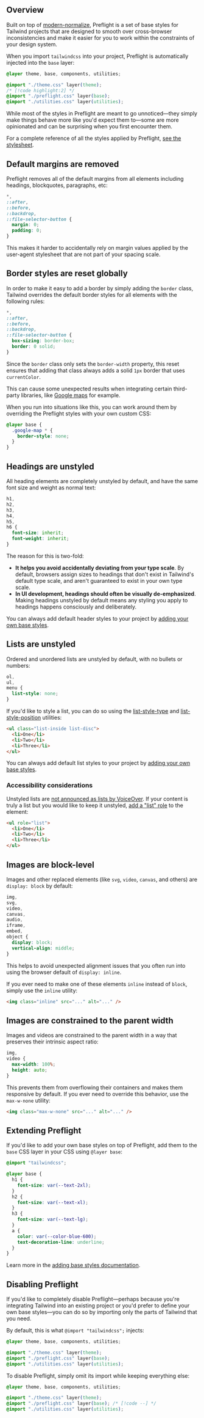 
## Overview

Built on top of [modern-normalize](https://github.com/sindresorhus/modern-normalize), Preflight is a set of base styles for Tailwind projects that are designed to smooth over cross-browser inconsistencies and make it easier for you to work within the constraints of your design system.

When you import `tailwindcss` into your project, Preflight is automatically injected into the `base` layer:

```css
@layer theme, base, components, utilities;

@import "./theme.css" layer(theme);
/* [!code highlight:2] */
@import "./preflight.css" layer(base);
@import "./utilities.css" layer(utilities);
```

While most of the styles in Preflight are meant to go unnoticed—they simply make things behave more like you'd expect them to—some are more opinionated and can be surprising when you first encounter them.

For a complete reference of all the styles applied by Preflight, [see the stylesheet](https://github.com/tailwindlabs/tailwindcss/blob/next/packages/tailwindcss/preflight.css).

## Default margins are removed

Preflight removes all of the default margins from all elements including headings, blockquotes, paragraphs, etc:

```css
*,
::after,
::before,
::backdrop,
::file-selector-button {
  margin: 0;
  padding: 0;
}
```

This makes it harder to accidentally rely on margin values applied by the user-agent stylesheet that are not part of your spacing scale.

## Border styles are reset globally

In order to make it easy to add a border by simply adding the `border` class, Tailwind overrides the default border styles for all elements with the following rules:

```css
*,
::after,
::before,
::backdrop,
::file-selector-button {
  box-sizing: border-box;
  border: 0 solid;
}
```

Since the `border` class only sets the `border-width` property, this reset ensures that adding that class always adds a solid `1px` border that uses `currentColor`.

This can cause some unexpected results when integrating certain third-party libraries, like [Google maps](https://github.com/tailwindlabs/tailwindcss/issues/484) for example.

When you run into situations like this, you can work around them by overriding the Preflight styles with your own custom CSS:

```css
@layer base {
  .google-map * {
    border-style: none;
  }
}
```

## Headings are unstyled

All heading elements are completely unstyled by default, and have the same font size and weight as normal text:

```css
h1,
h2,
h3,
h4,
h5,
h6 {
  font-size: inherit;
  font-weight: inherit;
}
```

The reason for this is two-fold:

- **It helps you avoid accidentally deviating from your type scale**. By default, browsers assign sizes to headings that don't exist in Tailwind's default type scale, and aren't guaranteed to exist in your own type scale.
- **In UI development, headings should often be visually de-emphasized**. Making headings unstyled by default means any styling you apply to headings happens consciously and deliberately.

You can always add default header styles to your project by [adding your own base styles](/docs/adding-custom-styles#adding-base-styles).

## Lists are unstyled

Ordered and unordered lists are unstyled by default, with no bullets or numbers:

```css
ol,
ul,
menu {
  list-style: none;
}
```

If you'd like to style a list, you can do so using the [list-style-type](/docs/list-style-type) and [list-style-position](/docs/list-style-position) utilities:

```html
<ul class="list-inside list-disc">
  <li>One</li>
  <li>Two</li>
  <li>Three</li>
</ul>
```

You can always add default list styles to your project by [adding your own base styles](/docs/adding-custom-styles#adding-base-styles).

### Accessibility considerations

Unstyled lists are [not announced as lists by VoiceOver](https://unfetteredthoughts.net/2017/09/26/voiceover-and-list-style-type-none/). If your content is truly a list but you would like to keep it unstyled, [add a "list" role](https://www.scottohara.me/blog/2019/01/12/lists-and-safari.html) to the element:

```html
<ul role="list">
  <li>One</li>
  <li>Two</li>
  <li>Three</li>
</ul>
```

## Images are block-level

Images and other replaced elements (like `svg`, `video`, `canvas`, and others) are `display: block` by default:

```css
img,
svg,
video,
canvas,
audio,
iframe,
embed,
object {
  display: block;
  vertical-align: middle;
}
```

This helps to avoid unexpected alignment issues that you often run into using the browser default of `display: inline`.

If you ever need to make one of these elements `inline` instead of `block`, simply use the `inline` utility:

```html
<img class="inline" src="..." alt="..." />
```

## Images are constrained to the parent width

Images and videos are constrained to the parent width in a way that preserves their intrinsic aspect ratio:

```css
img,
video {
  max-width: 100%;
  height: auto;
}
```

This prevents them from overflowing their containers and makes them responsive by default. If you ever need to override this behavior, use the `max-w-none` utility:

```html
<img class="max-w-none" src="..." alt="..." />
```

## Extending Preflight

If you'd like to add your own base styles on top of Preflight, add them to the `base` CSS layer in your CSS using `@layer base`:

```css
@import "tailwindcss";

@layer base {
  h1 {
    font-size: var(--text-2xl);
  }
  h2 {
    font-size: var(--text-xl);
  }
  h3 {
    font-size: var(--text-lg);
  }
  a {
    color: var(--color-blue-600);
    text-decoration-line: underline;
  }
}
```

Learn more in the [adding base styles documentation](/docs/adding-custom-styles#adding-base-styles).

## Disabling Preflight

If you'd like to completely disable Preflight—perhaps because you're integrating Tailwind into an existing project or you'd prefer to define your own base styles—you can do so by importing only the parts of Tailwind that you need.

By default, this is what `@import "tailwindcss";` injects:

```css
@layer theme, base, components, utilities;

@import "./theme.css" layer(theme);
@import "./preflight.css" layer(base);
@import "./utilities.css" layer(utilities);
```

To disable Preflight, simply omit its import while keeping everything else:

```css
@layer theme, base, components, utilities;

@import "./theme.css" layer(theme);
@import "./preflight.css" layer(base); /* [!code --] */
@import "./utilities.css" layer(utilities);
```
